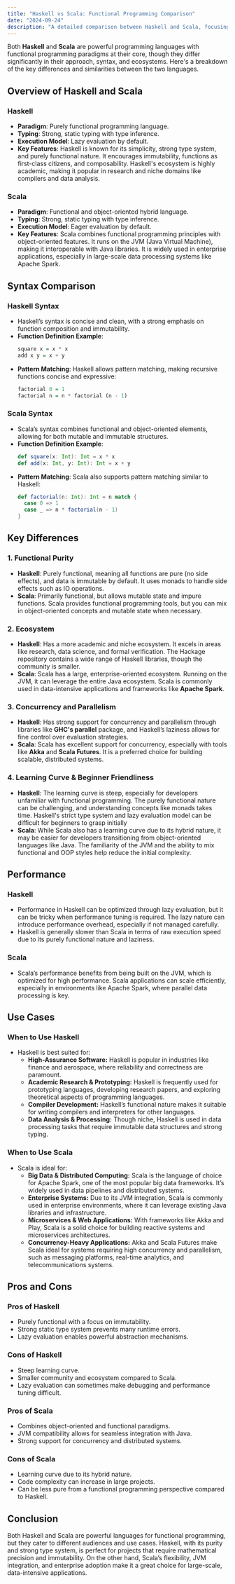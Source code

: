 ```yaml
---
title: "Haskell vs Scala: Functional Programming Comparison"
date: "2024-09-24"
description: "A detailed comparison between Haskell and Scala, focusing on functional programming, syntax, performance, and best use cases."
---
```


Both **Haskell** and **Scala** are powerful programming languages with functional programming paradigms at their core, though they differ significantly in their approach, syntax, and ecosystems. Here's a breakdown of the key differences and similarities between the two languages.

## Overview of Haskell and Scala

### **Haskell**
- **Paradigm**: Purely functional programming language.
- **Typing**: Strong, static typing with type inference.
- **Execution Model**: Lazy evaluation by default.
- **Key Features**: Haskell is known for its simplicity, strong type system, and purely functional nature. It encourages immutability, functions as first-class citizens, and composability. Haskell's ecosystem is highly academic, making it popular in research and niche domains like compilers and data analysis.

### **Scala**
- **Paradigm**: Functional and object-oriented hybrid language.
- **Typing**: Strong, static typing with type inference.
- **Execution Model**: Eager evaluation by default.
- **Key Features**: Scala combines functional programming principles with object-oriented features. It runs on the JVM (Java Virtual Machine), making it interoperable with Java libraries. It is widely used in enterprise applications, especially in large-scale data processing systems like Apache Spark.

## Syntax Comparison

### **Haskell Syntax**
- Haskell’s syntax is concise and clean, with a strong emphasis on function composition and immutability.
- **Function Definition Example**:
  ```haskell
  square x = x * x
  add x y = x + y
  ```
- **Pattern Matching**: Haskell allows pattern matching, making recursive functions concise and expressive:
  ```haskell
  factorial 0 = 1
  factorial n = n * factorial (n - 1)
  ```

### **Scala Syntax**
- Scala’s syntax combines functional and object-oriented elements, allowing for both mutable and immutable structures.
- **Function Definition Example**:
  ```scala
  def square(x: Int): Int = x * x
  def add(x: Int, y: Int): Int = x + y
  ```
- **Pattern Matching**: Scala also supports pattern matching similar to Haskell:
  ```scala
  def factorial(n: Int): Int = n match {
    case 0 => 1
    case _ => n * factorial(n - 1)
  }
  ```

## Key Differences

### 1. **Functional Purity**
- **Haskell**: Purely functional, meaning all functions are pure (no side effects), and data is immutable by default. It uses monads to handle side effects such as IO operations.
- **Scala**: Primarily functional, but allows mutable state and impure functions. Scala provides functional programming tools, but you can mix in object-oriented concepts and mutable state when necessary.

### 2. **Ecosystem**
- **Haskell**: Has a more academic and niche ecosystem. It excels in areas like research, data science, and formal verification. The Hackage repository contains a wide range of Haskell libraries, though the community is smaller.
- **Scala**: Scala has a large, enterprise-oriented ecosystem. Running on the JVM, it can leverage the entire Java ecosystem. Scala is commonly used in data-intensive applications and frameworks like **Apache Spark**.

### 3. **Concurrency and Parallelism**
- **Haskell**: Has strong support for concurrency and parallelism through libraries like **GHC's parallel** package, and Haskell’s laziness allows for fine control over evaluation strategies.
- **Scala**: Scala has excellent support for concurrency, especially with tools like **Akka** and **Scala Futures**. It is a preferred choice for building scalable, distributed systems.

### 4. **Learning Curve & Beginner Friendliness**
- **Haskell**: The learning curve is steep, especially for developers unfamiliar with functional programming. The purely functional nature can be challenging, and understanding concepts like monads takes time. Haskell's strict type system and lazy evaluation model can be difficult for beginners to grasp initially
- **Scala**: While Scala also has a learning curve due to its hybrid nature, it may be easier for developers transitioning from object-oriented languages like Java. The familiarity of the JVM and the ability to mix functional and OOP styles help reduce the initial complexity.

## Performance

### **Haskell**
- Performance in Haskell can be optimized through lazy evaluation, but it can be tricky when performance tuning is required. The lazy nature can introduce performance overhead, especially if not managed carefully.
- Haskell is generally slower than Scala in terms of raw execution speed due to its purely functional nature and laziness.

### **Scala**
- Scala’s performance benefits from being built on the JVM, which is optimized for high performance. Scala applications can scale efficiently, especially in environments like Apache Spark, where parallel data processing is key.

## Use Cases

### **When to Use Haskell**
- Haskell is best suited for:
    - **High-Assurance Software:** Haskell is popular in industries like finance and aerospace, where reliability and correctness are paramount.
    - **Academic Research & Prototyping:** Haskell is frequently used for prototyping languages, developing research papers, and exploring theoretical aspects of programming languages.
    - **Compiler Development:** Haskell’s functional nature makes it suitable for writing compilers and interpreters for other languages.
    - **Data Analysis & Processing:** Though niche, Haskell is used in data processing tasks that require immutable data structures and strong typing.

### **When to Use Scala**
- Scala is ideal for:
    - **Big Data & Distributed Computing:** Scala is the language of choice for Apache Spark, one of the most popular big data frameworks. It’s widely used in data pipelines and distributed systems.
    - **Enterprise Systems:** Due to its JVM integration, Scala is commonly used in enterprise environments, where it can leverage existing Java libraries and infrastructure.
    - **Microservices & Web Applications:** With frameworks like Akka and Play, Scala is a solid choice for building reactive systems and microservices architectures.
    - **Concurrency-Heavy Applications:** Akka and Scala Futures make Scala ideal for systems requiring high concurrency and parallelism, such as messaging platforms, real-time analytics, and telecommunications systems.

## Pros and Cons

### Pros of Haskell
- Purely functional with a focus on immutability.
- Strong static type system prevents many runtime errors.
- Lazy evaluation enables powerful abstraction mechanisms.

### Cons of Haskell
- Steep learning curve.
- Smaller community and ecosystem compared to Scala.
- Lazy evaluation can sometimes make debugging and performance tuning difficult.

### Pros of Scala
- Combines object-oriented and functional paradigms.
- JVM compatibility allows for seamless integration with Java.
- Strong support for concurrency and distributed systems.

### Cons of Scala
- Learning curve due to its hybrid nature.
- Code complexity can increase in large projects.
- Can be less pure from a functional programming perspective compared to Haskell.

## Conclusion

Both Haskell and Scala are powerful languages for functional programming, but they cater to different audiences and use cases. Haskell, with its purity and strong type system, is perfect for projects that require mathematical precision and immutability. On the other hand, Scala’s flexibility, JVM integration, and enterprise adoption make it a great choice for large-scale, data-intensive applications.

<RelatedComparisons
    currentTechnology='Haskell-Scala'
/>